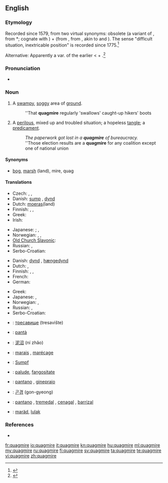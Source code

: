 ==English==
{{wikipedia}}

===Etymology===
Recorded since 1579, from two virtual synonyms: obsolete {{term|quag||bog, marsh}} (a variant of {{etyl|enm}} {{term|quabbe||a marsh, bog}}, from {{etyl|ang}} *{{term||cwabba|shake, tremble like something soft and flabby}}; cognate with {{etyl|nl|-}} {{term|kwab}}) + {{term|mire}} (from {{etyl|enm}}, from {{etyl|non}} {{term|mýrr|lang=non}}, akin to {{etyl|ang|-}} {{term|mos|mōs|marsh|lang=ang}} and {{etyl|en|-}} {{term|moss}}). The sense "difficult situation, inextricable position" is recorded since 1775.<ref>{{R:Online Etymology Dictionary}}</ref>

Alternative: Apparently a var. of the earlier {{term|quakemire}} < {{term|quake}} + {{term|mire}}.<ref>{{R:Century 1911}}</ref>

===Pronunciation===
* {{a|UK}} {{IPA|/ˈkwɒɡ.maɪə(ɹ)/}} {{SAMPA|/"kwQg.maI@(r)/}}

===Noun===
{{en-noun}}

# A [[swampy]], [[soggy]] area of [[ground]].
#: ''That '''quagmire''' regularly 'swallows' caught-up hikers' boots
# {{figurative}} A [[perilous]], mixed up and troubled situation; a hopeless [[tangle]]; a [[predicament]].
#: ''The paperwork got lost in a '''quagmire''' of bureaucracy.''
#: ''Those election results are a '''quagmire''' for any coalition except one of national union

====Synonyms====
* {{sense|a swampy, soggy area of ground}} [[bog]], [[marsh]] (land), mire, quag

====Translations====
{{trans-top|swampy, soggy area}}
* Czech: {{t-|cs|bažina|f}},  {{t-|cs|močál|m}},  {{t|cs|třasovisko|n}}
* Danish: [[sump#Danish|sump]] {{c}}, [[dynd]] {{n}}
* Dutch: [[moeras]](land) {{n}}
* Finnish: {{t+|fi|hete}}, {{t-|fi|hetteikkö}}, {{t+|fi|suo}}
* Greek: {{t+|el|βάλτος|m|tr=váltos}}
* Irish: {{t-|ga|bogach|m|xs=Irish}}
{{trans-mid}}
* Japanese: {{qualifier|colloquial}} {{t|ja|ぬかるみ|tr=''nukarumi''}}; {{qualifier|type of a land}} {{t|ja|沼地|tr=''numachi''}}, {{t+|ja|湿地|tr=shicchi}}
* Norwegian: {{t-|no|myr|f}}, {{t|no|sump|n}}, {{t|no|sump|n}}
* [[Old Church Slavonic]]: {{tø|cu|блато|n|tr=blato|sc=Cyrl|xs=Old Church Slavonic}}
* Russian: {{t+|ru|болото|n|tr=bolóto}}, {{t|ru|топь|f|tr=top'}}
* Serbo-Croatian: {{tø|sh|blato|xs=Serbo-Croatian}}
{{trans-bottom}}

{{trans-top|a perilous, mixed up and troubled situation}}
* Danish: [[dynd]] {{n}}, [[hængedynd]] {{n}}
* Dutch: {{t+|nl|moeras|n}}, {{t+|nl|drijfzand|n}}
* Finnish: {{t-|fi|hetteikkö}}, {{t+|fi|sokkelo}}, {{t+|fi|umpisolmu}}
* French: {{t|fr|bourbier|m}}
* German: {{t+|de|Zwickmühle|f}}
{{trans-mid}}
* Greek: {{t+|el|τέλμα|n|tr=télma}}
* Japanese: {{t|ja|苦境|tr=kukyō}}, {{t|ja|窮地|tr=kyūchi}}
* Norwegian: {{t|no|hengemyr|f}}, {{t-|no|kvikksand|f}}
* Russian: {{t|ru|трясина|f|tr=tr'asína}}, {{t+|ru|болото|n|tr=bolóto}}
* Serbo-Croatian: {{tø|sh|živi pijesak|xs=Serbo-Croatian}}
{{trans-bottom}}

{{checktrans-top}}
* {{ttbc|Bulgarian}}: [[тресавище]] (tresavište)
* {{ttbc|Catalan}}: [[pantà]] {{m}}
* {{ttbc|Chinese}}: [[泥沼]] (ní zhǎo)
* {{ttbc|French}}: [[marais]] {{m}}, [[marécage]] {{m}}
* {{ttbc|German}}: [[Sumpf]] {{m}}
{{trans-mid}}
* {{ttbc|Interlingua}}: [[palude]], [[fangositate]]
* {{ttbc|Italian}}: [[pantano]] {{m}},  [[ginepraio]] {{m}}
* {{ttbc|Korean}}: [[곤경]] (gon-gyeong)
* {{ttbc|Spanish}}: [[pantano]] {{m}}, [[tremedal]] {{m}}, [[cenagal]] {{m}}, [[barrizal]] {{m}}
* {{ttbc|Volapük}}: [[maräd]], [[lulak]]
{{trans-bottom}}

===References===
<references/>
* {{R:OneLook}}

[[fr:quagmire]]
[[io:quagmire]]
[[it:quagmire]]
[[kn:quagmire]]
[[hu:quagmire]]
[[ml:quagmire]]
[[my:quagmire]]
[[ru:quagmire]]
[[fi:quagmire]]
[[sv:quagmire]]
[[ta:quagmire]]
[[te:quagmire]]
[[vi:quagmire]]
[[zh:quagmire]]